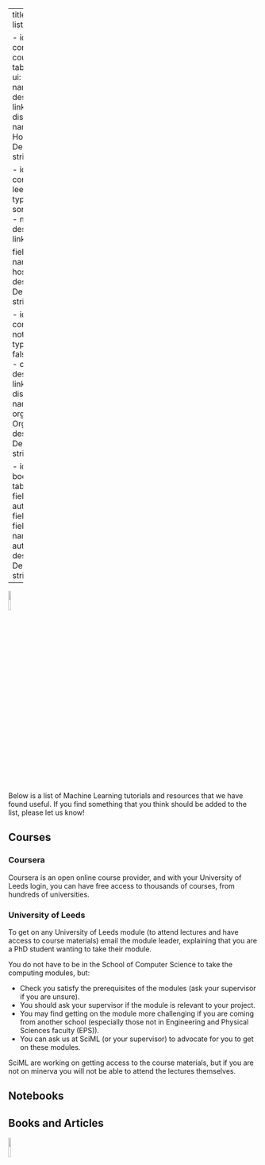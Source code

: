 
---
title: "Resources"
listing: 

  - id: coursera
    contents: coursera.yml
    type: table
    sort: false
    sort-ui: false
    fields: 
    - name
    - host
    - description
    field-links: 
      - name
    field-display-names: 
      name : Name
      host: Host
      description : Description
    table-striped: true

  - id: leeds-course
    contents: leeds_course_list.yml
    type: table
    sort: false
    sort-ui: false
    fields: 
    - name
    - host
    - description
    field-links: 
        - name

    field-display-names: 
      name : Name
      host: Host
      description : Description
    table-striped: true


  - id: notebook-res
    contents: notebook_list.yml
    type: table
    sort-ui: false
    fields: 
      - name
      - organization
      - description
    field-links: 
      - name
    field-display-names: 
      name: Name
      organization: Organisation
      description: Description
    table-striped: true
    
  - id: book
    contents: books.yml
    type: table
    sort-ui: false
    fields: 
      - name
      - author
      - description
    field-links: 
      - name
    field-display-names: 
      name: Name
      author: Author
      description: Description
    table-striped: true
---

![](../images/logo_final.png){width=10% fig-align="center"}

Below is a list of Machine Learning tutorials and resources that we have found useful. If you find something that you think should be added to the list, please let us know!

## Courses

### Coursera

Coursera is an open online course provider, and with your University of Leeds login, you can have free access to thousands of courses, from hundreds of universities.

::: {#coursera}
:::

### University of Leeds

To get on any University of Leeds module (to attend lectures and have access to course materials) email the module leader, explaining that you are a PhD student wanting to take their module.

You do not have to be in the School of Computer Science to take the computing modules, but:

*  Check you satisfy the prerequisites of the modules (ask your supervisor if you are unsure).
*  You should ask your supervisor if the module is relevant to your project.
*  You may find getting on the module more challenging if you are coming from another school (especially those not in Engineering and Physical Sciences faculty (EPS)).
*  You can ask us at SciML (or your supervisor) to advocate for you to get on these modules.

SciML are working on getting access to the course materials, but if you are not on minerva you will not be able to attend the lectures themselves.

::: {#leeds-course}
:::

## Notebooks

::: {#notebook-res}
:::

## Books and Articles

::: {#book}
:::

![](../images/logo_final.png){width=10% fig-align="center"}
